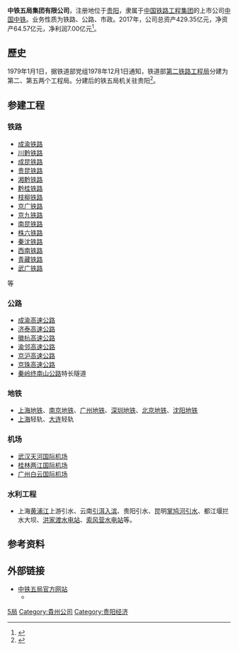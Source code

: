 {{Infobox company
| name = 中铁五局集团有限公司
| name_en = China Railway No.5 Engineering Group Co.,Ltd.
| logo = 
| logo_size = 
| logo_caption = 
| image =          
| image_size =
| image_caption =
| former_name =
| type = 有限责任公司
| trading_name = 
| native_name = 
| native_name_lang = <!-- 公司名稱原文語言的ISO 639-1代碼。例如填寫「ja」表示日語。 -->
| other_name = 
| traded_as = 
| ISIN = 
| local_code_name = CN
| local_code = 91520000214400165L
| fate = 
| predecessor = 
| successor = 
| foundation = <!-- {{Start date and age|df=yes|YYYY|MM|DD}} -->
| defunct = <!-- {{End date|YYYY|MM|DD}} -->
| location = {{PRC}}[[贵州省|贵州省]][[贵阳市|贵阳市]][[云岩区|云岩区]]枣山路23号
| locations = 
| area_served = 
| founder = 
| key_people = 
| industry = 土木工程建筑业
| products = 
| services = 
| revenue = 
| operating_income = 
| net_income = 
| aum = <!-- 僅適用於金融服務類公司。 -->
| assets = 
| equity = 
| owner = 
| num_employees = 
| num_employees_year = 
| parent = [[中国中铁股份有限公司|中国中铁股份有限公司]]
| divisions = 
| subsid = 
| homepage = <!-- {{URL|example.com/}} -->
| slogan = 
| capital = 
| market_value = 
| P/E_ratio = 
| earnings_per_share = 
| net_asset_value = 
| accounting_period = 
| major_shareholder = 
| footnotes = 
}}
'''中铁五局集团有限公司'''，注册地位于[[贵阳|贵阳]]，隶属于[[中国铁路工程集团|中国铁路工程集团]]的上市公司[[中国中铁|中国中铁]]。业务性质为铁路、公路、市政。2017年，公司总资产429.35亿元，净资产64.57亿元，净利润7.00亿元<ref name="report2017">{{cite report|title= 中国中铁股份有限公司2017年年度报告|url= http://static.sse.com.cn/disclosure/listedinfo/announcement/c/2018-03-30/601390_2017_n.pdf|publisher= 上海证券交易所网站|page= 41|docket= |access-date= 2018-04-08|quote= |date= |archive-date= 2018-04-03|archive-url= https://web.archive.org/web/20180403234755/http://static.sse.com.cn/disclosure/listedinfo/announcement/c/2018-03-30/601390_2017_n.pdf|dead-url= no}}</ref>。
==歷史==
1979年1月1日，据铁道部党组1978年12月1日通知，铁道部[[中铁二局|第二铁路工程局]]分建为第二、第五两个工程局。分建后的铁五局机关驻贵阳<ref>{{cite web|url=http://www.ztwj.cn/Singlepage.aspx?ClassCode=FZLC|title=发展历程|archiveurl=https://web.archive.org/web/20140427075852/http://www.ztwj.cn/Singlepage.aspx?ClassCode=FZLC|archivedate=2014-04-27|publisher=中铁五局集团|accessdate=2019-02-24|dead-url=no}}</ref>。

== 参建工程 ==
{{Unreferenced section|time=2018-05-25T05:20:58+00:00}}	
=== 铁路 ===
*[[成渝铁路|成渝铁路]]
*[[川黔铁路|川黔铁路]]
*[[成昆铁路|成昆铁路]]
*[[贵昆铁路|贵昆铁路]]
*[[湘黔铁路|湘黔铁路]]
*[[黔桂铁路|黔桂铁路]]
*[[枝柳铁路|枝柳铁路]]
*[[京广铁路|京广铁路]]
*[[京九铁路|京九铁路]]
*[[南昆铁路|南昆铁路]]
*[[株六铁路|株六铁路]]
*[[秦沈铁路|秦沈铁路]]
*[[西南铁路|西南铁路]]
*[[青藏铁路|青藏铁路]]
*[[武广铁路|武广铁路]]
等
=== 公路 ===
*[[成渝高速公路|成渝高速公路]]
*[[济泰高速公路|济泰高速公路]]
*[[徽杭高速公路|徽杭高速公路]]
*[[渝邻高速公路|渝邻高速公路]]
*[[京沪高速公路|京沪高速公路]]
*[[京珠高速公路|京珠高速公路]]
*[[秦岭终南山公路|秦岭终南山公路]]特长隧道
=== 地铁 ===
*[[上海地铁|上海地铁]]、[[南京地铁|南京地铁]]、[[广州地铁|广州地铁]]、[[深圳地铁|深圳地铁]]、[[北京地铁|北京地铁]]、[[沈阳地铁|沈阳地铁]]
*[[上海|上海]]轻轨、[[大连|大连]]轻轨
=== 机场 ===
*[[武汉天河国际机场|武汉天河国际机场]]
*[[桂林两江国际机场|桂林两江国际机场]]
*[[广州白云国际机场|广州白云国际机场]]

=== 水利工程 ===
*上海[[黄浦江|黄浦江]]上游引水、云南[[引洱入滨|引洱入滨]]、贵阳引水、昆明[[掌鸠河引水|掌鸠河引水]]、都江堰拦水大坝、[[洪家渡水电站|洪家渡水电站]]、[[索风营水电站|索风营水电站]]等。

== 参考资料 ==
{{reflist}}

== 外部链接 ==

* [http://www.ztwj.cn/ 中铁五局官方网站] {{Wayback|url=http://www.ztwj.cn/ |date=20201130013502 }}
** {{Cite book|title=四电工程|last=|first=|publisher=[[中铁五局|中铁五局]]|year=|isbn=|location=|pages=|url=http://www.ztwj.cn/Book/SiDian/index.html?|accessdate=2019-07-10|archive-date=2020-01-09|archive-url=https://web.archive.org/web/20200109120126/http://www.ztwj.cn/Book/SiDian/index.html|dead-url=no}}

[[Category:中国中铁子公司|5局]]
[[Category:貴州公司|Category:貴州公司]]
[[Category:贵阳经济|Category:贵阳经济]]